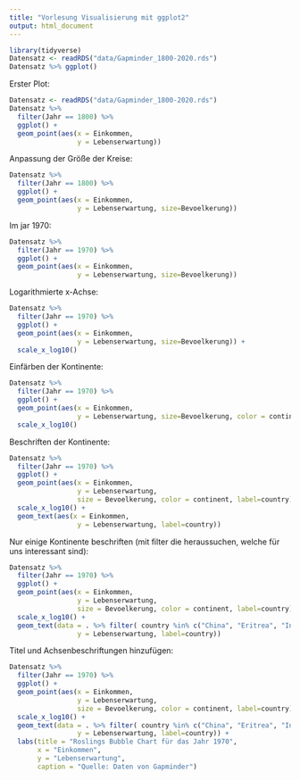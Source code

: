 ```yaml
---
title: "Vorlesung Visualisierung mit ggplot2"
output: html_document
---
```


```r
library(tidyverse)
Datensatz <- readRDS("data/Gapminder_1800-2020.rds")
Datensatz %>% ggplot()
```

Erster Plot:
```r
Datensatz <- readRDS("data/Gapminder_1800-2020.rds")
Datensatz %>% 
  filter(Jahr == 1800) %>%
  ggplot() + 
  geom_point(aes(x = Einkommen, 
                 y = Lebenserwartung))
```

Anpassung der Größe der Kreise:

```r
Datensatz %>% 
  filter(Jahr == 1800) %>%
  ggplot() + 
  geom_point(aes(x = Einkommen, 
                 y = Lebenserwartung, size=Bevoelkerung))
```

Im jar 1970:

```r
Datensatz %>% 
  filter(Jahr == 1970) %>%
  ggplot() + 
  geom_point(aes(x = Einkommen, 
                 y = Lebenserwartung, size=Bevoelkerung))
```

Logarithmierte x-Achse:

```r
Datensatz %>% 
  filter(Jahr == 1970) %>%
  ggplot() + 
  geom_point(aes(x = Einkommen, 
                 y = Lebenserwartung, size=Bevoelkerung)) +
  scale_x_log10()
```

Einfärben der Kontinente:

```r
Datensatz %>% 
  filter(Jahr == 1970) %>%
  ggplot() + 
  geom_point(aes(x = Einkommen, 
                 y = Lebenserwartung, size=Bevoelkerung, color = continent)) +
  scale_x_log10()
```

Beschriften der Kontinente:

```r
Datensatz %>% 
  filter(Jahr == 1970) %>%
  ggplot() + 
  geom_point(aes(x = Einkommen, 
                 y = Lebenserwartung, 
                 size = Bevoelkerung, color = continent, label=country)) +
  scale_x_log10() +
  geom_text(aes(x = Einkommen, 
                 y = Lebenserwartung, label=country))
```

Nur einige Kontinente beschriften (mit filter die heraussuchen, welche für uns interessant sind):

```r
Datensatz %>% 
  filter(Jahr == 1970) %>%
  ggplot() + 
  geom_point(aes(x = Einkommen, 
                 y = Lebenserwartung, 
                 size = Bevoelkerung, color = continent, label=country)) +
  scale_x_log10() +
  geom_text(data = . %>% filter( country %in% c("China", "Eritrea", "India", "Germany") ), aes(x = Einkommen, 
                 y = Lebenserwartung, label=country))
```

Titel und Achsenbeschriftungen hinzufügen:

```r
Datensatz %>% 
  filter(Jahr == 1970) %>%
  ggplot() + 
  geom_point(aes(x = Einkommen, 
                 y = Lebenserwartung, 
                 size = Bevoelkerung, color = continent, label=country)) +
  scale_x_log10() +
  geom_text(data = . %>% filter( country %in% c("China", "Eritrea", "India", "Germany") ), aes(x = Einkommen, 
                 y = Lebenserwartung, label=country)) +
  labs(title = "Roslings Bubble Chart für das Jahr 1970",
       x = "Einkommen",
       y = "Lebenserwartung",
       caption = "Quelle: Daten von Gapminder")
```